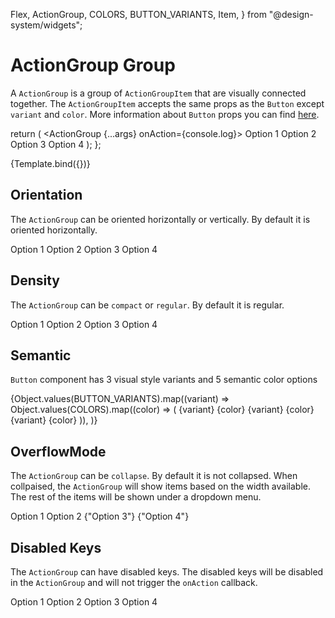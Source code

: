   Flex,
  ActionGroup,
  COLORS,
  BUTTON_VARIANTS,
  Item,
} from "@design-system/widgets";

<Meta title="Design-system/Widgets/Action Group" component={ActionGroup} />

# ActionGroup Group

A `ActionGroup` is a group of `ActionGroupItem` that are visually connected together.
The `ActionGroupItem` accepts the same props as the `Button` except `variant` and `color`.
More information about `Button` props you can find [here](?path=/docs/design-system-widgets-button--docs).

  return (
    <ActionGroup {...args} onAction={console.log}>
      <Item key="option-1" icon={EmotionHappyLineIcon}>
        Option 1
      </Item>
      <Item key="option-2">Option 2</Item>
      <Item key="option-3">Option 3</Item>
      <Item key="option-4">Option 4</Item>
    </ActionGroup>
  );
};

<Canvas>
  <Story name="Action Group">{Template.bind({})}</Story>
</Canvas>

<ArgsTable story="Action Group" of={ActionGroup} />

## Orientation

The `ActionGroup` can be oriented horizontally or vertically. By default it is oriented horizontally.

<Story name="Orientation">
  <ActionGroup orientation="vertical">
    <Item key="option-1">Option 1</Item>
    <Item key="option-2">Option 2</Item>
    <Item key="option-3">Option 3</Item>
    <Item key="option-4">Option 4</Item>
  </ActionGroup>
</Story>

## Density

The `ActionGroup` can be `compact` or `regular`. By default it is regular.

<Story name="Density">
  <ActionGroup density="compact">
    <Item key="option-1">Option 1</Item>
    <Item key="option-2">Option 2</Item>
    <Item key="option-3">Option 3</Item>
    <Item key="option-4">Option 4</Item>
  </ActionGroup>
</Story>

## Semantic

`Button` component has 3 visual style variants and 5 semantic color options

<Story name="Semantic">
  <Flex direction="column" gap="spacing-4" alignItems="center">
    {Object.values(BUTTON_VARIANTS).map((variant) =>
      Object.values(COLORS).map((color) => (
        <ActionGroup
          variant={variant}
          color={color}
          key={`${variant}-${color}`}
        >
          <Item>
            {variant} {color}
          </Item>
          <Item>
            {variant} {color}
          </Item>
          <Item>
            {variant} {color}
          </Item>
        </ActionGroup>
      )),
    )}
  </Flex>
</Story>

## OverflowMode

The `ActionGroup` can be `collapse`. By default it is not collapsed. When collpaised, the `ActionGroup` will show items based on the width available. The rest of the items will be shown under a dropdown menu.

<Story name="OverflowMode">
  <div style={{ maxWidth: 150 }}>
    <ActionGroup overflowMode="collapse" variant="outlined">
      <Item key="option-1">Option 1</Item>
      <Item key="option-2">Option 2</Item>
      <Item key="option-3" icon={FileCopyLineIcon}>
        {"Option 3"}
      </Item>
      <Item key="option-4" icon={DeleteBinLineIcon} iconPosition="end">
        {"Option 4"}
      </Item>
    </ActionGroup>
  </div>
</Story>

## Disabled Keys

The `ActionGroup` can have disabled keys. The disabled keys will be disabled in the `ActionGroup` and will not trigger the `onAction` callback.

<Story name="Disabled Keys">
  <ActionGroup disabledKeys={["option-2", "option-4"]}>
    <Item key="option-1">Option 1</Item>
    <Item key="option-2">Option 2</Item>
    <Item key="option-3">Option 3</Item>
    <Item key="option-4">Option 4</Item>
  </ActionGroup>
</Story>
